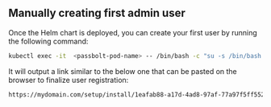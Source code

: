 ## Manually creating first admin user

Once the Helm chart is deployed, you can create your first user by running the following command:

```bash
kubectl exec -it  <passbolt-pod-name> -- /bin/bash -c "su -s /bin/bash -c \"bin/cake passbolt register_user -u <email> -f <firstname> -l <lastname> -r admin\" www-data"
```

It will output a link similar to the below one that can be pasted on the browser to finalize user registration:

```bash
https://mydomain.com/setup/install/1eafab88-a17d-4ad8-97af-77a97f5ff552/f097be64-3703-41e2-8ea2-d59cbe1c15bc
```
